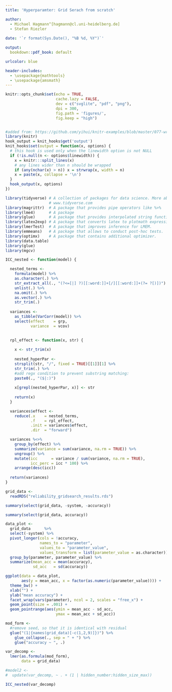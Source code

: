 ```yaml
---
title: 'Hyperparamter: Grid Serach from scratch'

author: 
  - Michael Hagmann^[hagmann@cl.uni-heidelberg.de]
  - Stefan Riezler
  
date: '`r format(Sys.Date(), "%B %d, %Y")`'

output:
  bookdown::pdf_book: default

urlcolor: blue

header-includes:
  - \usepackage{mathtools}
  - \usepackage{amsmath}
---
```


```r
knitr::opts_chunk$set(echo = TRUE, 
                      cache.lazy = FALSE,
                      dev = c("svglite", "pdf", "png"),
                      dpi = 300,
                      fig.path = 'figures/',
                      fig.keep = "high")


#added from: https://github.com/yihui/knitr-examples/blob/master/077-wrap-output.Rmd
library(knitr)
hook_output = knit_hooks$get('output')
knit_hooks$set(output = function(x, options) {
  # this hook is used only when the linewidth option is not NULL
  if (!is.null(n <- options$linewidth)) {
    x = knitr:::split_lines(x)
    # any lines wider than n should be wrapped
    if (any(nchar(x) > n)) x = strwrap(x, width = n)
    x = paste(x, collapse = '\n')
  }
  hook_output(x, options)
})
```

```r
library(tidyverse) # A collection of packages for data science. More about it on 
                   # www.tidyverse.com
library(magrittr)  # A package that provides pipe operators like %>%
library(lme4)      # A package 
library(glue)      # A package that provides interpolated string functions.
library(latex2exp) # A package that converts latex to plotmath expressions.library(lmerTest)
library(lmerTest)  # A package that improves inference for LMEM.
library(emmeans)   # A package that allows to conduct post-hoc tests.
library(optimx)    # A package that contains additional optimizer. 
library(data.table)
library(glue)
library(mgcv)
```


```r
ICC_nested <- function(model) {

  nested_terms <-  
    formula(model) %>%
    as.character(.) %>%
    str_extract_all(., "(?<=[|] ?)[[:word:]]+[/][[:word:]]+(?= ?[)])") %>%
    unlist(.) %>%
    na.omit(.) %>%
    as.vector(.) %>%
    str_trim(.)
  
  variances <- 
    as_tibble(VarCorr(model)) %>%
    select(effect    = grp,
           variance  = vcov) 
             

  rpl_effect <- function(x, str) {
  
    x <- str_trim(x)
    
    nested_hyperPar <- 
    strsplit(str, "/", fixed = TRUE)[[1]][1] %>%
    str_trim(.) %>%
    #add regx condition to prevent substring matching:
    paste0(., "($|:)")  
  
    x[grepl(nested_hyperPar, x)] <- str  
  
    return(x)
  }

  variances$effect <-    
    reduce(.x    = nested_terms,
           .f    = rpl_effect,
           .init = variances$effect,
           .dir  = "forward")

  variances %<>%
    group_by(effect) %>%
    summarize(variance = sum(variance, na.rm = TRUE)) %>%
    ungroup() %>%
    mutate(icc      = variance / sum(variance, na.rm = TRUE),
           icc_perc = icc * 100) %>%
    arrange(desc(icc))
  
  return(variances)
}

```


```r
grid_data <- 
  readRDS("reliability_gridsearch_results.rds")
```


```r
summary(select(grid_data, -system, -accuracy))
```


```r
summary(select(grid_data, accuracy))
```


```r
data_plot <-
  grid_data      %>%
  select(-system) %>%
  pivot_longer(cols = !accuracy, 
               names_to = "parameter", 
               values_to = "parameter_value",
               values_transform = list(parameter_value = as.character)) %>%
  group_by(parameter, parameter_value) %>%
  summarize(mean_acc = mean(accuracy),
            sd_acc   = sd(accuracy)) 

ggplot(data = data_plot, 
       aes(y = mean_acc, x = factor(as.numeric(parameter_value)))) +
  theme_bw() + 
  xlab("") +
  ylab("mean accuracy") + 
  facet_wrap(vars(parameter), ncol = 2, scales = "free_x") +
  geom_point(size = .001) +
  geom_pointrange(aes(ymin = mean_acc - sd_acc, 
                      ymax = mean_acc + sd_acc))

```


```r
mod_form <- 
  #remove seed, so that it is identical with residual
  glue("(1|{names(grid_data)[-c(1,2,9)]})") %>% 
    glue_collapse(., sep = " + ") %>%
    glue("accuracy ~ ", .)

var_decomp <-   
  lmer(as.formula(mod_form), 
       data = grid_data)

#model2 <- 
#  update(var_decomp, ~ . + (1 | hidden_number:hidden_size_max))
```


```r
ICC_nested(var_decomp)
```